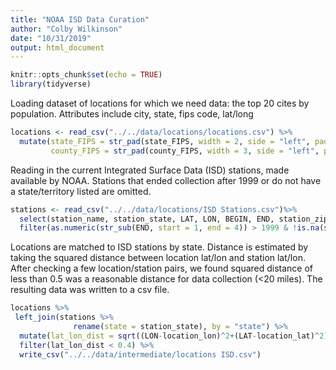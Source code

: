 ```yaml
---
title: "NOAA ISD Data Curation"
author: "Colby Wilkinson"
date: "10/31/2019"
output: html_document
---
```


```r
knitr::opts_chunk$set(echo = TRUE)
library(tidyverse)
```


Loading dataset of locations for which we need data: the top 20 cites by population.  Attributes include city, state, fips code, lat/long

```r
locations <- read_csv("../../data/locations/locations.csv") %>% 
  mutate(state_FIPS = str_pad(state_FIPS, width = 2, side = "left", pad = "0"),
         county_FIPS = str_pad(county_FIPS, width = 3, side = "left", pad = "0"))
```

Reading in the current Integrated Surface Data (ISD) stations, made available by NOAA.  Stations that ended collection after 1999 or do not have a state/territory listed are omitted.

```r
stations <- read_csv("../../data/locations/ISD Stations.csv")%>% 
  select(station_name, station_state, LAT, LON, BEGIN, END, station_zip_code, station_address, ISD_station) %>% 
  filter(as.numeric(str_sub(END, start = 1, end = 4)) > 1999 & !is.na(station_state))
```

Locations are matched to ISD stations by state.  Distance is estimated by taking the squared distance between location lat/lon and station lat/lon. After checking a few location/station pairs, we found squared distance of less than 0.5 was a reasonable distance for data collection (<20 miles).  The resulting data was written to a csv file. 

```r
locations %>% 
 left_join(stations %>%
              rename(state = station_state), by = "state") %>% 
  mutate(lat_lon_dist = sqrt((LON-location_lon)^2+(LAT-location_lat)^2)) %>% 
  filter(lat_lon_dist < 0.4) %>% 
  write_csv("../../data/intermediate/locations ISD.csv")

```


